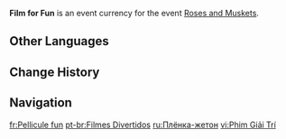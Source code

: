 {{Item Infobox
|id           = 000170
|image        = Item Film for Fun.png
|type         = Event Items
|group        = Event Currencies
|event        = Roses and Muskets
|quality      = 3
|description  = Souvenir coins shaped like film slides. These are mementos that can be accumulated and won through participation in the Fontinalia Film Festival. These cannot be placed within specialized devices to play exciting films, sure, but their unique designs are sure to lift peoples' spirits with reminders of what they saw during that festival...<br>These can be exchanged for valuable rewards during the "Roses and Muskets" event.
|source1      = Obtained from [[Roses and Muskets]]
}}
'''Film for Fun''' is an event currency for the event [[Roses and Muskets]].

==Other Languages==
{{Other Languages
|en      = Film for Fun
|zhs     = 逸趣映片
|zhs_rm  = 
|zht     = 逸趣映片
|zht_rm  = 
|zh_tl   = 
|ja      = ハッピーフィルム
|ja_rm   = Happii Firumu
|ja_tl   = Happy Film
|ko      = 금빛 영화 필름
|ko_tl   = Golden Movie Film
|es      = Kinomoneda
|es_tl   = Filmcoin
|es_note = Portmanteau of {{Es|kinografía|film}} and {{Es|moneda|coin}}
|fr      = Pellicule fun
|fr_tl   = Fun Film
|ru      = Плёнка-жетон
|ru_tl   = 
|th      = ภาพยนตร์แสนสนุก
|th_rm   = 
|th_tl   = 
|vi      = Phim Giải Trí
|vi_tl   = 
|de      = Filmisches Vergnügen
|de_tl   = Cinematic Amusement
|id      = Film for Fun
|pt      = Filmes Divertidos
|pt_tl   = 
|tr      = Eğlencelik Film
|tr_tl   = 
|it      = Cinemonete
|it_tl   = 
}}

==Change History==
{{Change History|4.3}}

==Navigation==
{{Precious Navbox|Currency}}

[[fr:Pellicule fun]]
[[pt-br:Filmes Divertidos]]
[[ru:Плёнка-жетон]]
[[vi:Phim Giải Trí]]